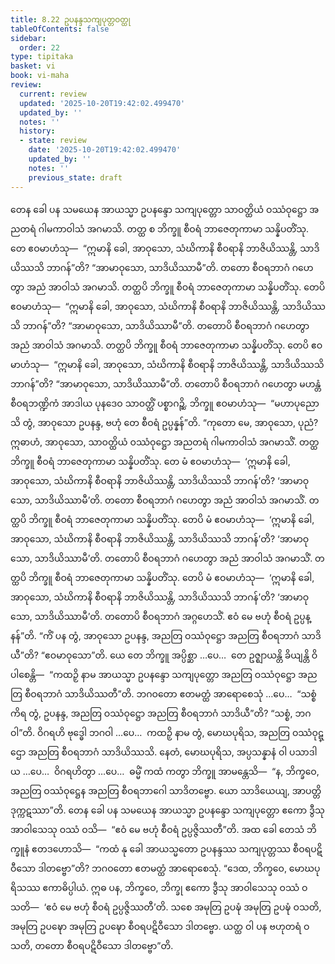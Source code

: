 ```yaml
---
title: 8.22 ဥပနန္ဒသကျပုတ္တဝတ္ထု
tableOfContents: false
sidebar:
  order: 22
type: tipitaka
basket: vi
book: vi-maha
review:
  current: review
  updated: '2025-10-20T19:42:02.499470'
  updated_by: ''
  notes: ''
  history:
  - state: review
    date: '2025-10-20T19:42:02.499470'
    updated_by: ''
    notes: ''
    previous_state: draft
---
```



<DynamicBreadcrumb />


<ReviewStatus review={frontmatter.review} showDetails={true} />

<HypothesisAnnotation frontmatter={frontmatter} />

<Division number="364" book="vi-maha" e="ch" v="3" p="415">

<Paragraph number="1696" book="vi-maha">
တေန ခေါ ပန သမယေန အာယသ္မာ ဥပနန္ဒော သကျပုတ္တော သာဝတ္ထိယံ ဝဿံဝုဋ္ဌော အညတရံ ဂါမကာဝါသံ အဂမာသိ. တတ္ထ စ ဘိက္ခူ စီဝရံ ဘာဇေတုကာမာ သန္နိပတိံသု. တေ ဧဝမာဟံသု—  “ဣမာနိ ခေါ, အာဝုသော, သံဃိကာနိ စီဝရာနိ ဘာဇိယိဿန္တိ, သာဒိယိဿသိ ဘာဂန်”တိ? “အာမာဝုသော, သာဒိယိဿာမီ”တိ. တတော စီဝရဘာဂံ ဂဟေတွာ အညံ အာဝါသံ အဂမာသိ. တတ္ထပိ ဘိက္ခူ စီဝရံ ဘာဇေတုကာမာ သန္နိပတိံသု. တေပိ ဧဝမာဟံသု—  “ဣမာနိ ခေါ, အာဝုသော, သံဃိကာနိ စီဝရာနိ ဘာဇိယိဿန္တိ, သာဒိယိဿသိ ဘာဂန်”တိ? “အာမာဝုသော, သာဒိယိဿာမီ”တိ. တတောပိ စီဝရဘာဂံ ဂဟေတွာ အညံ အာဝါသံ အဂမာသိ. တတ္ထပိ ဘိက္ခူ စီဝရံ ဘာဇေတုကာမာ သန္နိပတိံသု. တေပိ ဧဝမာဟံသု—  “ဣမာနိ ခေါ, အာဝုသော, သံဃိကာနိ စီဝရာနိ ဘာဇိယိဿန္တိ, သာဒိယိဿသိ ဘာဂန်”တိ? “အာမာဝုသော, သာဒိယိဿာမီ”တိ. တတောပိ စီဝရဘာဂံ ဂဟေတွာ မဟန္တံ စီဝရဘဏ္ဍိကံ အာဒါယ ပုနဒေဝ သာဝတ္ထိံ ပစ္စာဂဉ္ဆိ.
</Paragraph>

<Paragraph number="1697" book="vi-maha">
ဘိက္ခူ ဧဝမာဟံသု—  “မဟာပုညောသိ တွံ, အာဝုသော ဥပနန္ဒ, ဗဟုံ တေ စီဝရံ ဥပ္ပန္နန်”တိ. “ကုတော မေ, အာဝုသော, ပုညံ? ဣဓာဟံ, အာဝုသော, သာဝတ္ထိယံ ဝဿံဝုဋ္ဌော အညတရံ ဂါမကာဝါသံ အဂမာသိံ. တတ္ထ ဘိက္ခူ စီဝရံ ဘာဇေတုကာမာ သန္နိပတိံသု. တေ မံ ဧဝမာဟံသု—  ‘ဣမာနိ ခေါ, အာဝုသော, သံဃိကာနိ စီဝရာနိ ဘာဇိယိဿန္တိ, သာဒိယိဿသိ ဘာဂန်’တိ? ‘အာမာဝုသော, သာဒိယိဿာမီ’တိ. တတော စီဝရဘာဂံ ဂဟေတွာ အညံ အာဝါသံ အဂမာသိံ. တတ္ထပိ ဘိက္ခူ စီဝရံ ဘာဇေတုကာမာ သန္နိပတိံသု. တေပိ မံ ဧဝမာဟံသု—  ‘ဣမာနိ ခေါ, အာဝုသော, သံဃိကာနိ စီဝရာနိ ဘာဇိယိဿန္တိ, သာဒိယိဿသိ ဘာဂန်’တိ? ‘အာမာဝုသော, သာဒိယိဿာမီ’တိ. တတောပိ စီဝရဘာဂံ ဂဟေတွာ အညံ အာဝါသံ အဂမာသိံ. တတ္ထပိ ဘိက္ခူ စီဝရံ ဘာဇေတုကာမာ သန္နိပတိံသု. တေပိ မံ ဧဝမာဟံသု—  ‘ဣမာနိ ခေါ, အာဝုသော, သံဃိကာနိ စီဝရာနိ ဘာဇိယိဿန္တိ, သာဒိယိဿသိ ဘာဂန်’တိ? ‘အာမာဝုသော, သာဒိယိဿာမီ’တိ. တတောပိ စီဝရဘာဂံ အဂ္ဂဟေသိံ. ဧဝံ မေ ဗဟုံ စီဝရံ ဥပ္ပန္နန်”တိ. “ကိံ ပန တွံ, အာဝုသော ဥပနန္ဒ, အညတြ ဝဿံဝုဋ္ဌော အညတြ စီဝရဘာဂံ သာဒိယီ”တိ? “ဧဝမာဝုသော”တိ.
</Paragraph>

<Paragraph number="1698" book="vi-maha">
ယေ တေ ဘိက္ခူ အပ္ပိစ္ဆာ …ပေ…  တေ ဥဇ္ဈာယန္တိ ခိယျန္တိ ဝိပါစေန္တိ—  “ကထဉှိ နာမ အာယသ္မာ ဥပနန္ဒော သကျပုတ္တော အညတြ ဝဿံဝုဋ္ဌော အညတြ စီဝရဘာဂံ သာဒိယိဿတီ”တိ. ဘဂဝတော ဧတမတ္ထံ အာရောစေသုံ …ပေ…  “သစ္စံ ကိရ တွံ, ဥပနန္ဒ, အညတြ ဝဿံဝုဋ္ဌော အညတြ စီဝရဘာဂံ သာဒိယီ”တိ? “သစ္စံ, ဘဂဝါ”တိ. ဝိဂရဟိ ဗုဒ္ဓေါ ဘဂဝါ …ပေ…  ကထဉှိ နာမ တွံ, မောဃပုရိသ, အညတြ ဝဿံဝုဋ္ဌော အညတြ စီဝရဘာဂံ သာဒိယိဿသိ. နေတံ, မောဃပုရိသ, အပ္ပသန္နာနံ ဝါ ပသာဒါယ …ပေ…  ဝိဂရဟိတွာ …ပေ…  ဓမ္မိံ ကထံ ကတွာ ဘိက္ခူ အာမန္တေသိ—  “န, ဘိက္ခဝေ, အညတြ ဝဿံဝုဋ္ဌေန အညတြ စီဝရဘာဂေါ သာဒိတဗ္ဗော. ယော သာဒိယေယျ, အာပတ္တိ ဒုက္ကဋဿာ”တိ.
</Paragraph>

<Paragraph number="1699" book="vi-maha">
တေန ခေါ ပန သမယေန အာယသ္မာ ဥပနန္ဒော သကျပုတ္တော ဧကော ဒွီသု အာဝါသေသု ဝဿံ ဝသိ—  “ဧဝံ မေ ဗဟုံ စီဝရံ ဥပ္ပဇ္ဇိဿတီ”တိ. အထ ခေါ တေသံ ဘိက္ခူနံ ဧတဒဟောသိ—  “ကထံ နု ခေါ အာယသ္မတော ဥပနန္ဒဿ သကျပုတ္တဿ စီဝရပဋိဝီသော ဒါတဗ္ဗော”တိ? ဘဂဝတော ဧတမတ္ထံ အာရောစေသုံ. “ဒေထ, ဘိက္ခဝေ, မောဃပုရိသဿ ဧကာဓိပ္ပါယံ. ဣဓ ပန, ဘိက္ခဝေ, ဘိက္ခု ဧကော ဒွီသု အာဝါသေသု ဝဿံ ဝသတိ—  ‘ဧဝံ မေ ဗဟုံ စီဝရံ ဥပ္ပဇ္ဇိဿတီ’တိ. သစေ အမုတြ ဥပဍ္ဎံ အမုတြ ဥပဍ္ဎံ ဝသတိ, အမုတြ ဥပဍ္ဎော အမုတြ ဥပဍ္ဎော စီဝရပဋိဝီသော ဒါတဗ္ဗော. ယတ္ထ ဝါ ပန ဗဟုတရံ ဝသတိ, တတော စီဝရပဋိဝီသော ဒါတဗ္ဗော”တိ.
</Paragraph>
</Division>